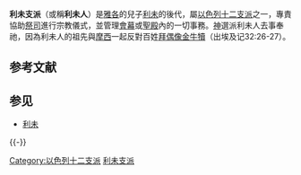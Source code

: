 {{unreferenced|time=2017-07-21T07:16:07+00:00}}
'''利未支派'''（或稱'''利未人'''）是[[雅各_(舊約聖經)|雅各]]的兒子[[利未|利未]]的後代，屬[[以色列十二支派|以色列十二支派]]之一，專責協助[[祭司|祭司]]進行宗教儀式，並管理[[會幕|會幕]]或[[聖殿|聖殿]]內的一切事務。[[三一神|神]]選派利未人去事奉祂，因為利未人的祖先與[[摩西|摩西]]一起反對百姓[[拜偶像|拜偶像]][[金牛犢|金牛犢]]（出埃及记32:26-27）。

== 参考文献 ==
{{Reflist}}

== 参见 ==
* [[利未|利未]]

{{-}}
{{以色列十二支派}}

[[Category:以色列十二支派|Category:以色列十二支派]]
[[Category:利未支派|]]

{{People in the Bible-stub}}